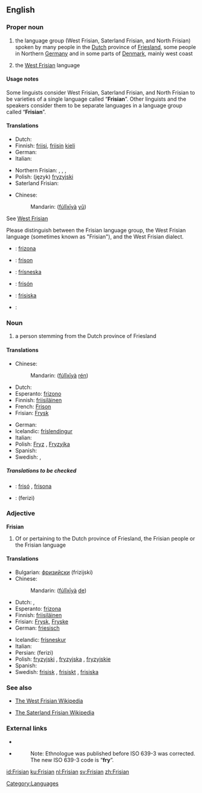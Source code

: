 {{wikipedia|dab=Frisian}}
==English==

===Proper noun===
{{en-proper noun}}

# the language group (West Frisian, Saterland Frisian, and North Frisian) spoken by many people in the [[Dutch]] province of [[Friesland]], some people in Northern [[Germany]] and in some parts of [[Denmark]], mainly west coast
# {{context|Netherlands}} the [[West Frisian]] language

====Usage notes====
Some linguists consider West Frisian, Saterland Frisian, and North Frisian to be varieties of a single language called “'''Frisian'''”.  Other linguists and the speakers consider them to be separate languages in a language group called “'''Frisian'''”.

====Translations====
{{trans-top|the Frisian language group}}
* Dutch: {{t+|nl|Fries|n}}
* Finnish: [[friisi]], [[friisi|friisin]] [[kieli]]
* German: {{t+|de|Friesisch|n}}
* Italian: {{t+|it|frisone}}
{{trans-mid}}
* Northern Frisian: {{tø|frr|Frasch}}, {{tø|frr|Fresk}}, {{tø|frr|Freesk}}, {{tø|frr|Friisk}}
* Polish: (język) [[fryzyjski]] {{m}}
* Saterland Frisian: {{tø|frs|Fräisch}}
{{trans-bottom}}

{{trans-top|the West Frisian language}}
* Chinese:
*: Mandarin: {{zh-ts|[[弗里西亞]][[語]]|[[弗里西亚]][[语]]}} ([[fú]][[lǐ]][[xī]][[yà]] [[yǔ]])
See [[West Frisian]]
{{trans-bottom}}

{{checktrans}}
Please distinguish between the Frisian language group, the West Frisian language (sometimes known as "Frisian"), and the West Frisian dialect.
* {{ttbc|Esperanto}}: [[frizona]]
* {{ttbc|French}}: [[frison]] {{m}}
* {{ttbc|Icelandic}}: [[frísneska]] {{f}}
* {{ttbc|Spanish}}: [[frisón]] {{m}}
* {{ttbc|Swedish}}: [[frisiska]] {{c}}
* {{ttbc|West Frisian}}: {{tø|fry|Frysk}}

===Noun===
{{en-noun}}

# a person stemming from the Dutch province of Friesland

====Translations====
{{trans-top|a person stemming from the Dutch province of Friesland}}
* Chinese:
*: Mandarin: {{zh-ts|[[弗里西亞]][[人]]|[[弗里西亚]][[人]]}} ([[fú]][[lǐ]][[xī]][[yà]] [[rén]])
* Dutch: {{t+|nl|Fries|m}}
* Esperanto: [[frizono]]
* Finnish: [[friisiläinen]]
* French: [[Frison]] {{m}}
* Frisian: [[Frysk]] {{m}}
{{trans-mid}}
* German: {{t+|de|Friese|m}}
* Icelandic: [[fríslendingur]] {{m}}
* Italian: {{t+|it|frisone|m}}
* Polish: [[Fryz]] {{m}}, [[Fryzyjka]] {{f}}
* Spanish: {{t+|es|frisón|m}}
* Swedish: {{t-|sv|fris|m}}, {{t+|sv|frisiska|f}}
{{trans-bottom}}

=====Translations to be checked=====
{{checktrans}}
{{top}}
* {{ttbc|Catalan}}: [[frisó]] {{m}}, [[frisona]] {{f}}
{{mid}}
* {{ttbc|Persian}}: {{FAchar|[[فریزی]]}} (ferizi)
{{bottom}}

===Adjective===
'''Frisian'''

# Of or pertaining to the Dutch province of Friesland, the Frisian people or the Frisian language

====Translations====
{{top}}
* Bulgarian: [[фризийски]] (frizijski) {{m}}
* Chinese:
*: Mandarin: {{zh-ts|[[弗里西亞]]的|[[弗里西亚]]的}} ([[fú]][[lǐ]][[xī]][[yà]] [[de]])
* Dutch: {{t+|nl|Fries}}, {{t-|nl|Friese}}
* Esperanto: [[frizona]]
* Finnish: [[friisiläinen]]
* Frisian: [[Frysk]], [[Fryske]]
* German: [[friesisch]]
{{mid}}
* Icelandic: [[frísneskur]]
* Italian: {{t+|it|frisone}}
* Persian: {{FAchar|[[فریزی]]}} (ferizi)
* Polish: [[fryzyjski]] {{m}}, [[fryzyjska]] {{f}}, [[fryzyjskie]] {{n}}
* Spanish: {{t+|es|frisón}}
* Swedish: [[frisisk]] {{c}}, [[frisiskt]] {{n}}, [[frisiska]] {{p}}
{{bottom}}

===See also===
{{interwiktionary|code=fy}}
* [http://fy.wikipedia.org/wiki/Haadside The West Frisian Wikipedia]

* [http://stq.wikipedia.org/wiki/Haadside The Saterland Frisian Wikipedia]

===External links===
* {{ethnologue|lang=Northern Frisian|code=frr}}
* {{ethnologue|lang=Western Frisian|code=fri}}
*: Note: Ethnologue was published before ISO 639-3 was corrected.  The new ISO 639-3 code is “'''fry'''”.

[[Category:Languages]]

[[id:Frisian]]
[[ku:Frisian]]
[[nl:Frisian]]
[[sv:Frisian]]
[[zh:Frisian]]